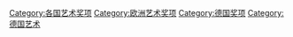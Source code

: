 [[Category:各国艺术奖项|Category:各国艺术奖项]]
[[Category:欧洲艺术奖项|Category:欧洲艺术奖项]]
[[Category:德国奖项|Category:德国奖项]]
[[Category:德国艺术|Category:德国艺术]]